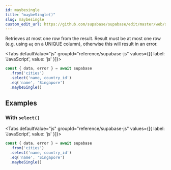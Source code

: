```yaml
---
id: maybesingle
title: "maybeSingle()"
slug: maybesingle
custom_edit_url: https://github.com/supabase/supabase/edit/master/web/spec/supabase.yml
---
```



Retrieves at most one row from the result. Result must be at most one row
(e.g. using `eq` on a UNIQUE column), otherwise this will result in an
error.

<Tabs
  defaultValue="js"
  groupId="reference/supabase-js"
  values={[{ label: 'JavaScript', value: 'js' }]}>

<TabItem value="js">

```js
const { data, error } = await supabase
  .from('cities')
  .select('name, country_id')
  .eq('name', 'Singapore')
  .maybeSingle()
```


</TabItem>

</Tabs>

















## Examples

### With `select()`



<Tabs
  defaultValue="js"
  groupId="reference/supabase-js"
  values={[{ label: 'JavaScript', value: 'js' }]}>

<TabItem value="js">

```js
const { data, error } = await supabase
  .from('cities')
  .select('name, country_id')
  .eq('name', 'Singapore')
  .maybeSingle()
```


</TabItem>

</Tabs>